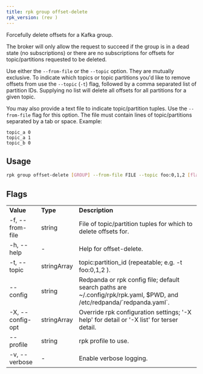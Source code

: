 ```yaml
---
title: rpk group offset-delete
rpk_version: (rev )
---
```


<head>
  <meta name="title" content="rpk group offset-delete | Redpanda Docs" />
  <meta name="description" content="rpk group offset-delete" />
</head>

Forcefully delete offsets for a Kafka group.

The broker will only allow the request to succeed if the group is in a dead
state (no subscriptions) or there are no subscriptions for offsets for
topic/partitions requested to be deleted.

Use either the `--from-file` or the `--topic` option. They are mutually exclusive.
To indicate which topics or topic partitions you'd like to remove offsets from use
the `--topic` (`-t`) flag, followed by a comma separated list of partition IDs. Supplying
no list will delete all offsets for all partitions for a given topic.

You may also provide a text file to indicate topic/partition tuples. Use the
`--from-file` flag for this option. The file must contain lines of topic/partitions
separated by a tab or space. Example:

```
topic_a 0
topic_a 1
topic_b 0
```

## Usage

```bash
rpk group offset-delete [GROUP] --from-file FILE --topic foo:0,1,2 [flags]
```

## Flags

<table>
  <tbody>
    <tr>
      <td>
        <strong>Value</strong>
      </td>
      <td>
        <strong>Type</strong>
      </td>
      <td>
        <strong>Description</strong>
      </td>
    </tr>
    <tr>
      <td>-f, --from-file</td>
      <td>string</td>
      <td>File of topic/partition tuples for which to delete offsets for.</td>
    </tr>
    <tr>
      <td>-h, --help</td>
      <td>-</td>
      <td>Help for offset-delete.</td>
    </tr>
    <tr>
      <td>-t, --topic</td>
      <td>stringArray</td>
      <td>topic:partition_id (repeatable; e.g. -t foo:0,1,2 ).</td>
    </tr>
    <tr>
      <td>--config</td>
      <td>string</td>
      <td>
        Redpanda or rpk config file; default search paths are
        ~/.config/rpk/rpk.yaml, $PWD, and /etc/redpanda/`redpanda.yaml`.
      </td>
    </tr>
    <tr>
      <td>-X, --config-opt</td>
      <td>stringArray</td>
      <td>
        Override rpk configuration settings; '-X help' for detail or '-X list'
        for terser detail.
      </td>
    </tr>
    <tr>
      <td>--profile</td>
      <td>string</td>
      <td>rpk profile to use.</td>
    </tr>
    <tr>
      <td>-v, --verbose</td>
      <td>-</td>
      <td>Enable verbose logging.</td>
    </tr>
  </tbody>
</table>
